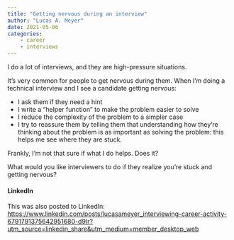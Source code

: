 ```yaml
---
title: "Getting nervous during an interview"
author: "Lucas A. Meyer"
date: 2021-05-06
categories: 
    - career
    - interviews
---
```


I do a lot of interviews, and they are high-pressure situations. 

It's very common for people to get nervous during them. When I'm doing a technical interview and I see a candidate getting nervous:

- I ask them if they need a hint
- I write a "helper function" to make the problem easier to solve
- I reduce the complexity of the problem to a simpler case
- I try to reassure them by telling them that understanding how they're thinking about the problem is as important as solving the problem: this helps me see where they are stuck.

Frankly, I'm not that sure if what I do helps. Does it?

What would you like interviewers to do if they realize you're stuck and getting nervous?

#### LinkedIn
This was also posted to LinkedIn: 
<https://www.linkedin.com/posts/lucasameyer_interviewing-career-activity-6791791375642951680-d9Ir?utm_source=linkedin_share&utm_medium=member_desktop_web>